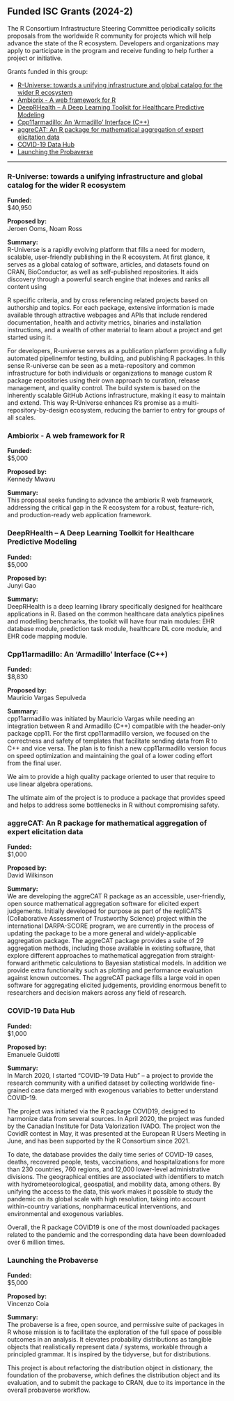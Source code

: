 ## Funded ISC Grants (2024-2)

The R Consortium Infrastructure Steering Committee periodically solicits proposals from the worldwide R community for projects which will help advance the state of the R ecosystem. Developers and organizations may apply to participate in the program and receive funding to help further a project or initiative.

Grants funded in this group:

- [R-Universe: towards a unifying infrastructure and global catalog for the wider R ecosystem](#r-universe-towards-a-unifying-infrastructure-and-global-catalog-for-the-wider-r-ecosystem)
- [Ambiorix - A web framework for R](#ambiorix-a-web-framework-for-r)
- [DeepRHealth – A Deep Learning Toolkit for Healthcare Predictive Modeling](#deeprhealth-a-deep-learning-toolkit-for-healthcare-predictive-modeling)
- [Cpp11armadillo: An 'Armadillo' Interface (C++)](#cpp11armadillo-an-armadillo-interface-c)
- [aggreCAT: An R package for mathematical aggregation of expert elicitation data](#aggrecat-an-r-package-for-mathematical-aggregation-of-expert-elicitation-data)
- [COVID-19 Data Hub](#covid-19-data-hub)
- [Launching the Probaverse](#launching-the-probaverse)

___

### R-Universe: towards a unifying infrastructure and global catalog for the wider R ecosystem

**Funded:**  
$40,950

**Proposed by:**  
Jeroen Ooms, Noam Ross

**Summary:**  
R-Universe is a rapidly evolving platform that fills a need for modern, scalable, user-friendly publishing in the R ecosystem. At first glance, it serves as a global catalog of software, articles, and datasets found on CRAN, BioConductor, as well as self-published repositories. It aids discovery through a powerful search engine that indexes and ranks all content using

R specific criteria, and by cross referencing related projects based on authorship and topics. For each package, extensive information is made available through attractive webpages and APIs that include rendered documentation, health and activity metrics, binaries and installation instructions, and a wealth of other material to learn about a project and get started using it. 

For developers, R-universe serves as a publication platform providing a fully automated pipelinemfor testing, building, and publishing R packages. In this sense R-universe can be seen as a meta-repository and common infrastructure for both individuals or organizations to manage custom R package repositories using their own approach to curation, release management, and quality control. The build system is based on the inherently scalable GitHub Actions infrastructure, making it easy to maintain and extend. This way R-Universe enhances R’s promise as a multi-repository-by-design ecosystem, reducing the barrier to entry for groups of all scales.

### Ambiorix - A web framework for R

**Funded:**  
$5,000

**Proposed by:**  
Kennedy Mwavu

**Summary:**  
This proposal seeks funding to advance the ambiorix R web framework, addressing the critical gap in the R ecosystem for a robust, feature-rich, and production-ready web application framework.

### DeepRHealth – A Deep Learning Toolkit for Healthcare Predictive Modeling

**Funded:**  
$5,000

**Proposed by:**  
Junyi Gao

**Summary:**  
DeepRHealth is a deep learning library specifically designed for healthcare applications in R. Based on the common healthcare data analytics pipelines and modelling benchmarks, the toolkit will have four main modules: EHR database module, prediction task module, healthcare DL core module, and EHR code mapping module.

### Cpp11armadillo: An 'Armadillo' Interface (C++)

**Funded:**  
$8,830

**Proposed by:**  
Mauricio Vargas Sepulveda


**Summary:**  
cpp11armadillo was initiated by Mauricio Vargas while needing an integration between R and Armadillo (C++) compatible with the header-only package cpp11. For the first cpp11armadillo version, we focused on the correctness and safety of templates that facilitate sending data from R to C++ and vice versa. The plan is to finish a new cpp11armadillo version focus on speed optimization and maintaining the goal of a lower coding effort from the final user.

We aim to provide a high quality package oriented to user that require to use linear algebra operations.

The ultimate aim of the project is to produce a package that provides speed and helps to address some bottlenecks in R without compromising safety.

### aggreCAT: An R package for mathematical aggregation of expert elicitation data

**Funded:**  
$1,000

**Proposed by:**  
David Wilkinson


**Summary:**  
We are developing the aggreCAT R package as an accessible, user-friendly, open source mathematical aggregation software for elicited expert judgements. Initially developed for purpose as part of the repliCATS (Collaborative Assessment of Trustworthy Science) project within the international DARPA-SCORE program, we are currently in the process of updating the package to be a more general and widely-applicable aggregation package. The aggreCAT package provides a suite of 29 aggregation methods, including those available in existing software, that explore different approaches to mathematical aggregation from straight-forward arithmetic calculations to Bayesian statistical models. In addition we provide extra functionality such as plotting and performance evaluation against known outcomes. The aggreCAT package fills a large
void in open software for aggregating elicited judgements, providing enormous benefit to researchers and decision makers across any field of research.

### COVID-19 Data Hub

**Funded:**  
$1,000

**Proposed by:**  
Emanuele Guidotti

**Summary:**  
In March 2020, I started “COVID-19 Data Hub” – a project to provide the research community with a unified dataset by collecting worldwide fine-grained case data merged with exogenous variables to better understand COVID-19.

The project was initiated via the R package COVID19, designed to harmonize data from several sources. In April 2020, the project was funded by the Canadian Institute for Data Valorization IVADO. The project won the CovidR contest in May, it was presented at the European R Users Meeting in June, and has been supported by the R Consortium since 2021.

To date, the database provides the daily time series of COVID-19 cases, deaths, recovered people, tests, vaccinations, and hospitalizations for more than 230 countries, 760 regions, and 12,000 lower-level administrative divisions. The geographical entities are associated with identifiers to match with hydrometeorological, geospatial, and mobility data, among others. By unifying the access to the data, this work makes it possible to study the pandemic on its global scale with high resolution, taking into account within-country variations, nonpharmaceutical interventions, and environmental and exogenous variables.

Overall, the R package COVID19 is one of the most downloaded packages related to the pandemic and the corresponding data have been downloaded over 6 million times. 

### Launching the Probaverse

**Funded:**  
$5,000

**Proposed by:**  
Vincenzo Coia

**Summary:**  
The probaverse is a free, open source, and permissive suite of packages in R whose mission is to facilitate the exploration of the full space of possible outcomes in an analysis. It elevates probability distributions as tangible objects that realistically represent data / systems, workable through a principled grammar. It is inspired by the tidyverse, but for distributions.

This project is about refactoring the distribution object in distionary, the foundation of the probaverse, which defines the distribution object and its evaluation, and to submit the package to CRAN, due to its importance in the overall probaverse workflow.